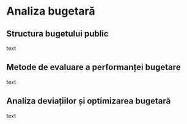 # Analiza bugetară {#cap4}

## Structura bugetului public

text

## Metode de evaluare a performanței bugetare

text

## Analiza deviațiilor și optimizarea bugetară

text
